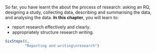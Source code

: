 ::: {.objectivesBox .objectives data-latex="{iconmonstr-target-4-240.png}"}
So far, you have learnt the about the process of research: asking an RQ, designing a study, collecting data, describing and summarising the data, and analysing the data.
**In this chapter**, you will learn to:

* report research effectively and clearly.
* appropriately structure research writing.
:::


```r
SixSteps(6, 
         "Reporting and writing\nresearch")
```


